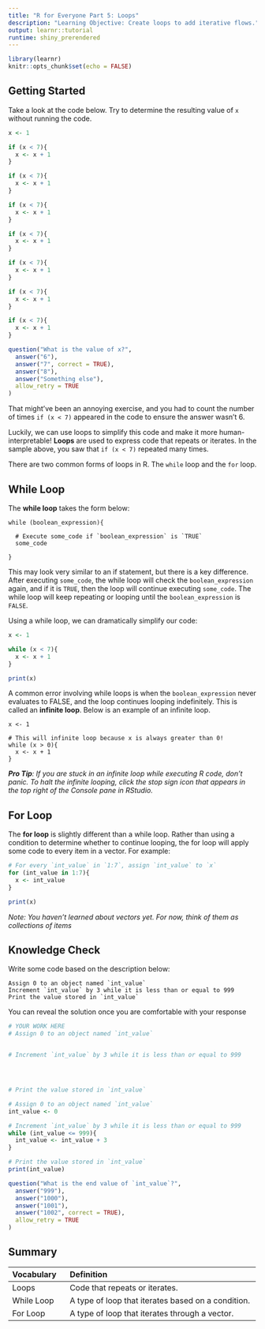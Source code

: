 ```yaml
---
title: "R for Everyone Part 5: Loops"
description: "Learning Objective: Create loops to add iterative flows."
output: learnr::tutorial
runtime: shiny_prerendered
---
```


```r
library(learnr)
knitr::opts_chunk$set(echo = FALSE)
```


## Getting Started

Take a look at the code below. Try to determine the resulting value of `x` without running the code.

```r
x <- 1

if (x < 7){
  x <- x + 1
}

if (x < 7){
  x <- x + 1
}

if (x < 7){
  x <- x + 1
}

if (x < 7){
  x <- x + 1
}

if (x < 7){
  x <- x + 1
}

if (x < 7){
  x <- x + 1
}

if (x < 7){
  x <- x + 1
}
```

```r
question("What is the value of x?",
  answer("6"),
  answer("7", correct = TRUE),
  answer("8"),
  answer("Something else"),
  allow_retry = TRUE
)

```

That might've been an annoying exercise, and you had to count the number of times `if (x < 7)` appeared in the code to ensure the answer wasn't 6.

Luckily, we can use loops to simplify this code and make it more human-interpretable! **Loops** are used to express code that repeats or iterates. In the sample above, you saw that `if (x < 7)` repeated many times.

There are two common forms of loops in R. The `while` loop and the `for` loop.

## While Loop

The **while loop** takes the form below:

    while (boolean_expression){

      # Execute some_code if `boolean_expression` is `TRUE`
      some_code 
      
    }

This may look very similar to an if statement, but there is a key difference. After executing `some_code`, the while loop will check the `boolean_expression` again, and if it is `TRUE`, then the loop will continue executing `some_code`. The while loop will keep repeating or looping until the `boolean_expression` is `FALSE`.

Using a while loop, we can dramatically simplify our code:

```r
x <- 1

while (x < 7){
  x <- x + 1
}

print(x)
```

A common error involving while loops is when the `boolean_expression` never evaluates to FALSE, and the loop continues looping indefinitely. This is called an **infinite loop**. Below is an example of an infinite loop.

    x <- 1

    # This will infinite loop because x is always greater than 0!
    while (x > 0){ 
      x <- x + 1
    }

***Pro Tip**: If you are stuck in an infinite loop while executing R code, don't panic. To halt the infinite looping, click the stop sign icon that appears in the top right of the Console pane in RStudio.*

## For Loop

The **for loop** is slightly different than a while loop. Rather than using a condition to determine whether to continue looping, the for loop will apply some code to every item in a vector. For example:

```r
# For every `int_value` in `1:7`, assign `int_value` to `x`
for (int_value in 1:7){ 
  x <- int_value
}

print(x)
```

*Note: You haven't learned about vectors yet. For now, think of them as collections of items*

## Knowledge Check

Write some code based on the description below:

    Assign 0 to an object named `int_value`
    Increment `int_value` by 3 while it is less than or equal to 999
    Print the value stored in `int_value`

You can reveal the solution once you are comfortable with your response

```r
# YOUR WORK HERE
# Assign 0 to an object named `int_value`


# Increment `int_value` by 3 while it is less than or equal to 999




# Print the value stored in `int_value`

```

```r
# Assign 0 to an object named `int_value`
int_value <- 0

# Increment `int_value` by 3 while it is less than or equal to 999
while (int_value <= 999){
  int_value <- int_value + 3
}

# Print the value stored in `int_value`
print(int_value)
```

```r
question("What is the end value of `int_value`?",
  answer("999"),
  answer("1000"),
  answer("1001"),
  answer("1002", correct = TRUE),
  allow_retry = TRUE
)
```

## Summary

| Vocabulary                    | Definition                                                                                           |
|:------------------------------|:-----------------------------------------------------------------------------------------------------|
| Loops                         | Code that repeats or iterates.                                                                       |
| While Loop                    | A type of loop that iterates based on a condition.                                                   |
| For Loop                      | A type of loop that iterates through a vector.                                                       |
